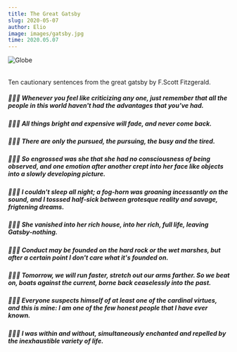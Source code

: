 ```yaml
---
title: The Great Gatsby
slug: 2020-05-07
author: Elio
image: images/gatsby.jpg
time: 2020.05.07
---
```


![Globe](images/gatsby.jpg)

######
Ten cautionary sentences from the great gatsby by F.Scott Fitzgerald.

##### 🧎🏻‍♂️ Whenever you feel like criticizing any one, just remember that all the people in this world haven't had the advantages that you've had.
##### 🧎🏻‍♂️ All things bright and expensive will fade, and never come back.
##### 🧎🏻‍♂️ There are only the pursued, the pursuing, the busy and the tired.
##### 🧎🏻‍♂️ So engrossed was she that she had no consciousness of being observed, and one emotion after another crept into her face like objects into a slowly developing picture.
##### 🧎🏻‍♂️ I couldn't sleep all night; a fog-horn was groaning incessantly on the sound, and I tosssed half-sick between grotesque reality and savage, frigtening dreams.
##### 🧎🏻‍♂️ She vanished into her rich house, into her rich, full life, leaving Gatsby-nothing.
##### 🧎🏻‍♂️ Conduct may be founded on the hard rock or the wet marshes, but after a certain point I don't care what it's founded on.
##### 🧎🏻‍♂️ Tomorrow, we will run faster, stretch out our arms farther. So we beat on, boats against the current, borne back ceaselessly into the past.
##### 🧎🏻‍♂️ Everyone suspects himself of at least one of the cardinal virtues, and this is mine: I am one of the few honest people that I have ever known.
##### 🧎🏻‍♂️ I was within and without, simultaneously enchanted and repelled by the inexhaustible variety of life.